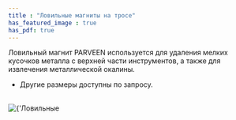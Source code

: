 ```yaml
---
title : "Ловильные магниты на тросе"
has_featured_image : true
has_pdf: true
---
```


Ловильный магнит PARVEEN используется для удаления мелких кусочков металла с верхней части инструментов, а также для извлечения металлической окалины.

* Другие размеры доступны по запросу.

<br />
<Image src={image} alt={'Ловильные магниты на тросе'} />